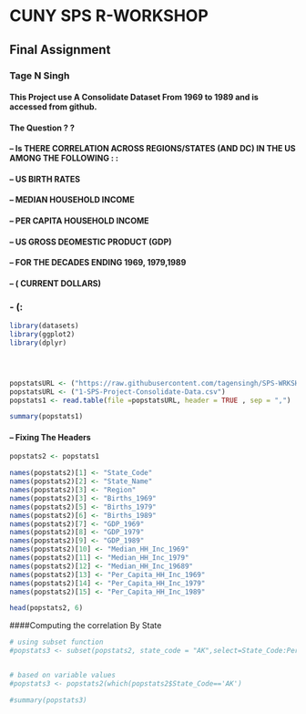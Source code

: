 # CUNY    SPS    R-WORKSHOP
## Final Assignment
### Tage N Singh
#### This Project use A Consolidate Dataset From 1969 to 1989 and is accessed from github.
#### The Question ? ?
#### -- Is THERE CORRELATION ACROSS REGIONS/STATES (AND DC) IN THE US AMONG THE FOLLOWING : :
#### -- US BIRTH RATES
#### -- MEDIAN HOUSEHOLD INCOME
#### -- PER CAPITA HOUSEHOLD INCOME
#### -- US GROSS DEOMESTIC PRODUCT (GDP)
#### -- FOR THE DECADES ENDING 1969, 1979,1989
#### -- ( CURRENT DOLLARS)


### - (:

```r
library(datasets)
library(ggplot2)
library(dplyr)




popstatsURL <- ("https://raw.githubusercontent.com/tagensingh/SPS-WRKSHP-R-FINAL-PROJECT/master/1-SPS-Project-Consolidate-Data.csv")
popstatsURL <- ("1-SPS-Project-Consolidate-Data.csv")
popstats1 <- read.table(file =popstatsURL, header = TRUE , sep = ",")

summary(popstats1)

```

#### -- Fixing The Headers

```r

popstats2 <- popstats1

names(popstats2)[1] <- "State_Code"
names(popstats2)[2] <- "State_Name"
names(popstats2)[3] <- "Region"
names(popstats2)[3] <- "Births_1969"
names(popstats2)[5] <- "Births_1979"
names(popstats2)[6] <- "Births_1989"
names(popstats2)[7] <- "GDP_1969"
names(popstats2)[8] <- "GDP_1979"
names(popstats2)[9] <- "GDP_1989"
names(popstats2)[10] <- "Median_HH_Inc_1969"
names(popstats2)[11] <- "Median_HH_Inc_1979"
names(popstats2)[12] <- "Median_HH_Inc_19689"
names(popstats2)[13] <- "Per_Capita_HH_Inc_1969"
names(popstats2)[14] <- "Per_Capita_HH_Inc_1979"
names(popstats2)[15] <- "Per_Capita_HH_Inc_1989"

head(popstats2, 6)

```

####Computing the correlation By State

```r

# using subset function
#popstats3 <- subset(popstats2, state_code = "AK",select=State_Code:Per_Capita_HH_Inc_1989)


# based on variable values
#popstats3 <- popstats2(which(popstats2$State_Code=='AK')

#summary(popstats3)

```
